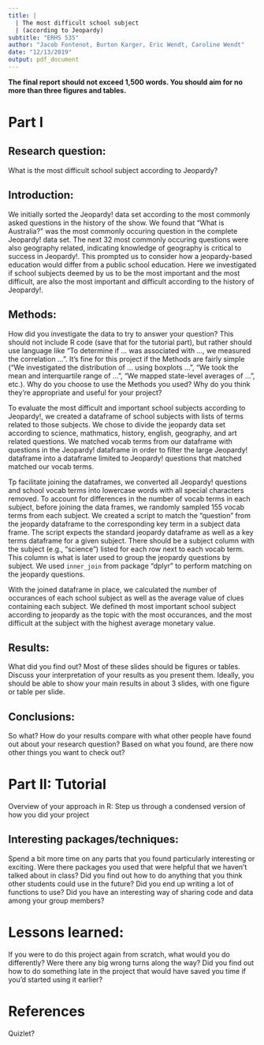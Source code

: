 ```yaml
---
title: | 
  | The most difficult school subject
  | (according to Jeopardy)
subtitle: "ERHS 535"
author: "Jacob Fontenot, Burton Karger, Eric Wendt, Caroline Wendt"
date: "12/13/2019"
output: pdf_document
---
```



**The final report should not exceed 1,500 words. You should aim for no more than three figures and tables.**


# Part I

## Research question: 
What is the most difficult school subject according to Jeopardy?



## Introduction: 
We initially sorted the Jeopardy! data set according to the most commonly asked questions in the history of the show. We found that "What is Australia?" was the most commonly occuring question in the complete Jeopardy! data set. The next 32 most commonly occuring questions were also geography related, indicating knowledge of geography is critical to success in Jeopardy!. This prompted us to consider how a jeopardy-based education would differ from a public school education. Here we investigated if school subjects deemed by us to be the most important and the most difficult, are also the most important and difficult according to the history of Jeopardy!.



## Methods: 
How did you investigate the data to try to answer your question? This should not include R code (save that for the tutorial part), but rather should use language like “To determine if … was associated with …, we measured the correlation …”. It’s fine for this project if the Methods are fairly simple (“We investigated the distribution of … using boxplots …”, “We took the mean and interquartile range of …”, “We mapped state-level averages of …”, etc.). Why do you choose to use the Methods you used? Why do you think they’re appropriate and useful for your project?

To evaluate the most difficult and important school subjects according to Jeopardy!, we created a dataframe of school subjects with lists of terms related to those subjects. We chose to divide the jeopardy data set according to science, mathmatics, history, english, geography, and art related questions. We matched vocab terms from our dataframe with questions in the Jeopardy! dataframe in order to filter the large Jeopardy! dataframe into a dataframe limited to Jeopardy! questions that matched matched our vocab terms.

Tp facilitate joining the dataframes, we converted all Jeopardy! questions and school vocab terms into lowercase words with all special characters removed. To account for differences in the number of vocab terms in each subject, before joining the data frames, we randomly sampled 155 vocab terms from each subject. We created a script to match the "question" from the jeopardy dataframe to the corresponding key term in a subject data frame. The script expects the standard jeopardy dataframe as well as a key terms dataframe for a given subject. There should be a subject column with the subject (e.g., "science") listed for each row next to each vocab term. This column is what is later used to group the jeopardy questions by subject. We used `inner_join` from package "dplyr" to perform matching on the jeopardy questions.

With the joined dataframe in place, we calculated the number of occurances of each school subject as well as the average value of clues containing each subject. We defined th most important school subject according to jeopardy as the topic with the most occurances, and the most difficult at the subject with the highest average monetary value.


## Results: 
What did you find out? Most of these slides should be figures or tables. Discuss your interpretation of your results as you present them. Ideally, you should be able to show your main results in about 3 slides, with one figure or table per slide.



## Conclusions: 
So what? How do your results compare with what other people have found out about your research question? Based on what you found, are there now other things you want to check out?





# Part II: Tutorial

Overview of your approach in R: Step us through a condensed version of how you did your project




## Interesting packages/techniques: 
Spend a bit more time on any parts that you found particularly interesting or exciting. Were there packages you used that were helpful that we haven’t talked about in class? Did you find out how to do anything that you think other students could use in the future? Did you end up writing a lot of functions to use? Did you have an interesting way of sharing code and data among your group members?



# Lessons learned: 
If you were to do this project again from scratch, what would you do differently? Were there any big wrong turns along the way? Did you find out how to do something late in the project that would have saved you time if you’d started using it earlier?





# References

Quizlet?




